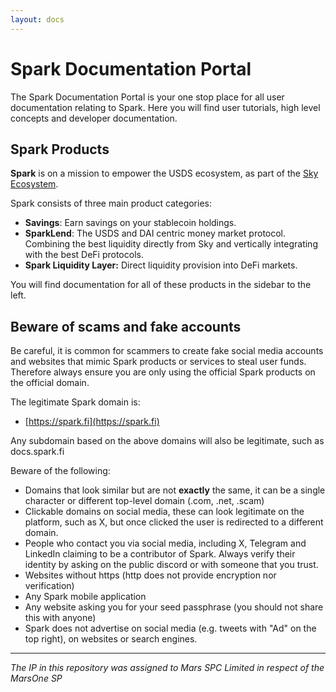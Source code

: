 ```yaml
---
layout: docs
---
```

# Spark Documentation Portal

The Spark Documentation Portal is your one stop place for all user documentation relating to Spark. Here you will find user tutorials, high level concepts and developer documentation.

## Spark Products

**Spark** is on a mission to empower the USDS ecosystem, as part of the [Sky Ecosystem](https://sky.money).

Spark consists of three main product categories:

* **Savings**: Earn savings on your stablecoin holdings.
* **SparkLend**: The USDS and DAI centric money market protocol. Combining the best liquidity directly from Sky and vertically integrating with the best DeFi protocols.
* **Spark Liquidity Layer:** Direct liquidity provision into DeFi markets.

You will find documentation for all of these products in the sidebar to the left.

## Beware of scams and fake accounts

Be careful, it is common for scammers to create fake social media accounts and websites that mimic Spark products or services to steal user funds. Therefore always ensure you are only using the official Spark products on the official domain.

The legitimate Spark domain is:

* [https://spark.fi](https://spark.fi)

Any subdomain based on the above domains will also be legitimate, such as docs.spark.fi

Beware of the following:

* Domains that look similar but are not **exactly** the same, it can be a single character or different top-level domain (.com, .net, .scam)
* Clickable domains on social media, these can look legitimate on the platform, such as X, but once clicked the user is redirected to a different domain.
* People who contact you via social media, including X, Telegram and LinkedIn claiming to be a contributor of Spark. Always verify their identity by asking on the public discord or with someone that you trust.
* Websites without https (http does not provide encryption nor verification)
* Any Spark mobile application
* Any website asking you for your seed passphrase (you should not share this with anyone)&#x20;
* Spark does not advertise on social media (e.g. tweets with "Ad" on the top right), on websites or search engines.

***

_The IP in this repository was assigned to Mars SPC Limited in respect of the MarsOne SP_